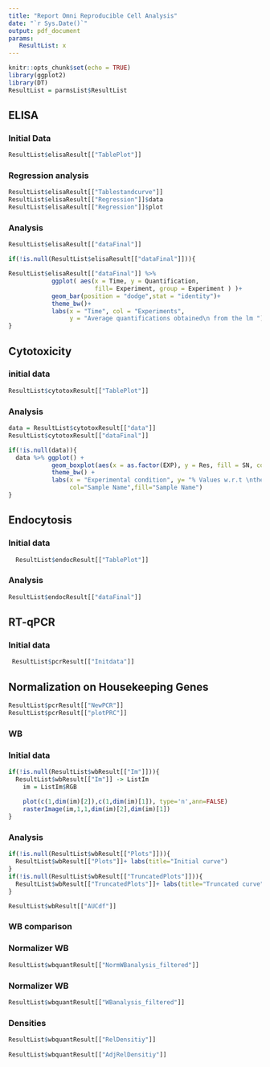 ```yaml
---
title: "Report Omni Reproducible Cell Analysis"
date: "`r Sys.Date()`"
output: pdf_document
params:
   ResultList: x
---
```


```r
knitr::opts_chunk$set(echo = TRUE)
library(ggplot2)
library(DT)
ResultList = parmsList$ResultList
```

## ELISA

### Initial Data

```r
ResultList$elisaResult[["TablePlot"]]
```

### Regression analysis

```r
ResultList$elisaResult[["Tablestandcurve"]]
ResultList$elisaResult[["Regression"]]$data
ResultList$elisaResult[["Regression"]]$plot
```


### Analysis

```r

ResultList$elisaResult[["dataFinal"]]

if(!is.null(ResultList$elisaResult[["dataFinal"]])){

ResultList$elisaResult[["dataFinal"]] %>%
            ggplot( aes(x = Time, y = Quantification,
                        fill= Experiment, group = Experiment ) )+
            geom_bar(position = "dodge",stat = "identity")+
            theme_bw()+
            labs(x = "Time", col = "Experiments",
                 y = "Average quantifications obtained\n from the lm ")
}
```

## Cytotoxicity

### initial data

```r
ResultList$cytotoxResult[["TablePlot"]]
```

### Analysis

```r

data = ResultList$cytotoxResult[["data"]]
ResultList$cytotoxResult[["dataFinal"]]

if(!is.null(data)){
  data %>% ggplot() +
            geom_boxplot(aes(x = as.factor(EXP), y = Res, fill = SN, col = SN),alpha = 0.4) +
            theme_bw() +
            labs(x = "Experimental condition", y= "% Values w.r.t \nthe baseline cell death",
                 col="Sample Name",fill="Sample Name")
}


```


## Endocytosis

### Initial data

```r
  ResultList$endocResult[["TablePlot"]]
```

### Analysis
```r
ResultList$endocResult[["dataFinal"]]
```

## RT-qPCR

### Initial data

```r
 ResultList$pcrResult[["Initdata"]]
```

## Normalization on Housekeeping Genes

```r

ResultList$pcrResult[["NewPCR"]]
ResultList$pcrResult[["plotPRC"]]
```

<!-- ### Comp Analysis -->

<!-- ```{r, echo=FALSE} -->

<!-- ResultList$pcrResult[["CompPRC"]] -->

<!-- ggplot(data =  ResultList$pcrResult[["CompPRC"]], -->
<!--                   aes(x= Gene, y = Qnorm, fill = Sample)) +  -->
<!--              facet_wrap(~Norm, ncol = 1) + -->
<!--              geom_bar(stat = "identity",position = "dodge") -->


<!-- ``` -->

### WB

### Initial data

```r
    
if(!is.null(ResultList$wbResult[["Im"]])){
  ResultList$wbResult[["Im"]] -> ListIm 
    im = ListIm$RGB
    
    plot(c(1,dim(im)[2]),c(1,dim(im)[1]), type='n',ann=FALSE)
    rasterImage(im,1,1,dim(im)[2],dim(im)[1])
}
```

### Analysis
```r

if(!is.null(ResultList$wbResult[["Plots"]])){
  ResultList$wbResult[["Plots"]]+ labs(title="Initial curve")
}
if(!is.null(ResultList$wbResult[["TruncatedPlots"]])){
  ResultList$wbResult[["TruncatedPlots"]]+ labs(title="Truncated curve")
}

ResultList$wbResult[["AUCdf"]]
```

### WB comparison

### Normalizer WB 

```r
ResultList$wbquantResult[["NormWBanalysis_filtered"]]
```
### Normalizer WB 

```r
ResultList$wbquantResult[["WBanalysis_filtered"]]
``` 

### Densities
```r
ResultList$wbquantResult[["RelDensitiy"]]
    
ResultList$wbquantResult[["AdjRelDensitiy"]]
```
